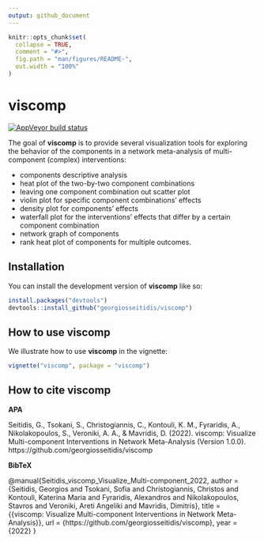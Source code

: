 ```yaml
---
output: github_document
---
```


<!-- README.md is generated from README.Rmd. Please edit that file -->

```r
knitr::opts_chunk$set(
  collapse = TRUE,
  comment = "#>",
  fig.path = "man/figures/README-",
  out.width = "100%"
)
```

# viscomp

<!-- badges: start -->
[![AppVeyor build status](https://ci.appveyor.com/api/projects/status/github/georgiosseitidis/viscomp?branch=main&svg=true)](https://ci.appveyor.com/project/georgiosseitidis/viscomp)
<!-- badges: end -->

The goal of **viscomp** is to provide several visualization tools for exploring the behavior of the components in a network meta-analysis of multi-component (complex) interventions: 

 * components descriptive analysis
 * heat plot of the two-by-two component combinations 
 * leaving one component combination out scatter plot 
 * violin plot for specific component combinations' effects
 * density plot for components' effects  
 * waterfall plot for the interventions' effects that differ by a certain component combination 
 * network graph of components
 * rank heat plot of components for multiple outcomes.


## Installation

You can install the development version of **viscomp** like so:

``` r
install.packages("devtools")
devtools::install_github("georgiosseitidis/viscomp")
```

## How to use viscomp

We illustrate how to use **viscomp** in the vignette:

```r
vignette("viscomp", package = "viscomp")
```

## How to cite viscomp

**APA**

Seitidis, G., Tsokani, S., Christogiannis, C., Kontouli, K. M., Fyraridis, A., Nikolakopoulos, S., Veroniki, A. A., & Mavridis, D. (2022). viscomp: Visualize Multi-component Interventions in Network Meta-Analysis (Version 1.0.0). https://github.com/georgiosseitidis/viscomp

**BibTeX**

@manual{Seitidis_viscomp_Visualize_Multi-component_2022,
author = {Seitidis, Georgios and Tsokani, Sofia and Christogiannis, Christos and Kontouli, Katerina Maria and Fyraridis, Alexandros and Nikolakopoulos, Stavros and Veroniki, Areti Angeliki and Mavridis, Dimitris},
title = {{viscomp: Visualize Multi-component Interventions in Network Meta-Analysis}},
url = {https://github.com/georgiosseitidis/viscomp},
year = {2022}
}
